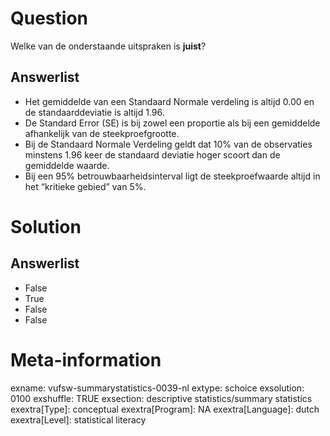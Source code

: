 Question
========
Welke van de onderstaande uitspraken is **juist**?

Answerlist
----------
* Het gemiddelde van een Standaard Normale verdeling is altijd 0.00 en de
  standaarddeviatie is altijd 1.96.
* De Standard Error (SE) is bij zowel een proportie als bij een gemiddelde
  afhankelijk van de steekproefgrootte.
* Bij de Standaard Normale Verdeling geldt dat 10% van de observaties
  minstens 1.96 keer de standaard deviatie hoger scoort dan de gemiddelde
  waarde.
* Bij een 95% betrouwbaarheidsinterval ligt de steekproefwaarde altijd in
  het “kritieke gebied” van 5%.

Solution
========










Answerlist
----------
* False
* True
* False
* False

Meta-information
================
exname: vufsw-summarystatistics-0039-nl
extype: schoice
exsolution: 0100
exshuffle: TRUE
exsection: descriptive statistics/summary statistics
exextra[Type]: conceptual
exextra[Program]: NA
exextra[Language]: dutch
exextra[Level]: statistical literacy

